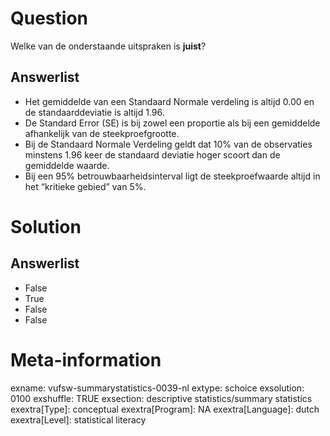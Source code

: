 Question
========
Welke van de onderstaande uitspraken is **juist**?

Answerlist
----------
* Het gemiddelde van een Standaard Normale verdeling is altijd 0.00 en de
  standaarddeviatie is altijd 1.96.
* De Standard Error (SE) is bij zowel een proportie als bij een gemiddelde
  afhankelijk van de steekproefgrootte.
* Bij de Standaard Normale Verdeling geldt dat 10% van de observaties
  minstens 1.96 keer de standaard deviatie hoger scoort dan de gemiddelde
  waarde.
* Bij een 95% betrouwbaarheidsinterval ligt de steekproefwaarde altijd in
  het “kritieke gebied” van 5%.

Solution
========










Answerlist
----------
* False
* True
* False
* False

Meta-information
================
exname: vufsw-summarystatistics-0039-nl
extype: schoice
exsolution: 0100
exshuffle: TRUE
exsection: descriptive statistics/summary statistics
exextra[Type]: conceptual
exextra[Program]: NA
exextra[Language]: dutch
exextra[Level]: statistical literacy

